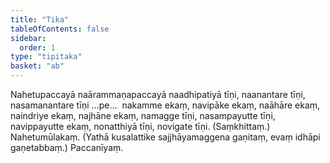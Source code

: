 ```yaml
---
title: "Tika"
tableOfContents: false
sidebar:
  order: 1
type: "tipitaka"
basket: "ab"
---
```



<DynamicBreadcrumb />

<Paragraph number="2144">
Nahetupaccayā naārammaṇapaccayā naadhipatiyā tīṇi, naanantare tīṇi, nasamanantare tīṇi …pe…  nakamme ekaṃ, navipāke ekaṃ, naāhāre ekaṃ, naindriye ekaṃ, najhāne ekaṃ, namagge tīṇi, nasampayutte tīṇi, navippayutte ekaṃ, nonatthiyā tīṇi, novigate tīṇi. (Saṃkhittaṃ.)

</Paragraph>

<Paragraph number="2145" type="center">
Nahetumūlakaṃ.


</Paragraph>

<Paragraph number="2146" type="center">
(Yathā kusalattike sajjhāyamaggena gaṇitaṃ, evaṃ idhāpi gaṇetabbaṃ.)

</Paragraph>

<Paragraph number="2147" type="center">
Paccanīyaṃ.
</Paragraph>
